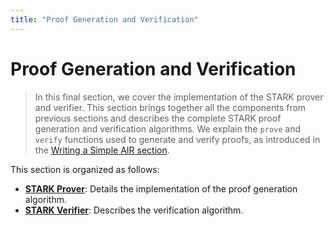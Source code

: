 ```yaml
---
title: "Proof Generation and Verification"
---
```


# Proof Generation and Verification

> In this final section, we cover the implementation of the STARK prover and verifier. This section brings together all the components from previous sections and describes the complete STARK proof generation and verification algorithms. We explain the `prove` and `verify` functions used to generate and verify proofs, as introduced in the [Writing a Simple AIR section](../../air-development/writing-a-simple-air/proving-an-air).

This section is organized as follows:
- [**STARK Prover**](./prove): Details the implementation of the proof generation algorithm.
- [**STARK Verifier**](./verify): Describes the verification algorithm.



